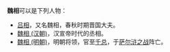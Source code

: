 '''魏相'''可以是下列人物：
* [[吕相|吕相]]，又名魏相，春秋时期晋国大夫。
* [[魏相_(汉朝)|魏相 (汉朝)]]，汉宣帝时代的丞相。
* [[魏相_(明朝)|魏相 (明朝)]]，明朝将领，官至[[千总|千总]]，于[[萨尔浒之战|萨尔浒之战]]阵亡。

{{disambig|X相|cat=二字魏姓人名消歧义}}